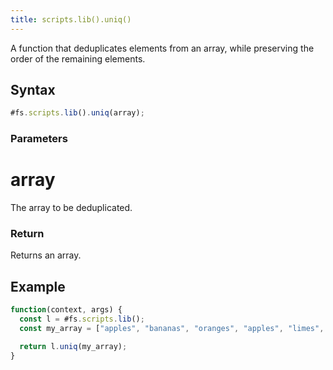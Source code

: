 ```yaml
---
title: scripts.lib().uniq()
---
```


A function that deduplicates elements from an array, while preserving the order of the remaining elements.

## Syntax

```js
#fs.scripts.lib().uniq(array);
```

### Parameters

# array

The array to be deduplicated.

### Return

Returns an array.

## Example

```js
function(context, args) {
  const l = #fs.scripts.lib();
  const my_array = ["apples", "bananas", "oranges", "apples", "limes", "oranges"];

  return l.uniq(my_array);
}
```
